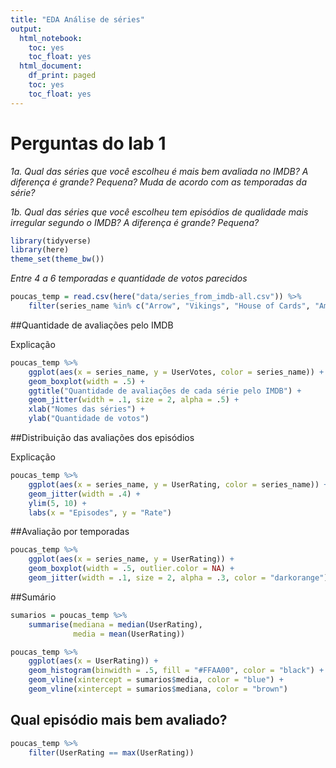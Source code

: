 ```yaml
---
title: "EDA Análise de séries"
output:
  html_notebook:
    toc: yes
    toc_float: yes
  html_document:
    df_print: paged
    toc: yes
    toc_float: yes
---
```


# Perguntas do lab 1

*1a. Qual das séries que você escolheu é mais bem avaliada no IMDB? A diferença é grande? Pequena? Muda de acordo com as temporadas da série?*

*1b. Qual das séries que você escolheu tem episódios de qualidade mais irregular segundo o IMDB? A diferença é grande? Pequena?*


```r
library(tidyverse)
library(here)
theme_set(theme_bw())
```

*Entre 4 a 6 temporadas e quantidade de votos parecidos*
```r
poucas_temp = read.csv(here("data/series_from_imdb-all.csv")) %>% 
    filter(series_name %in% c("Arrow", "Vikings", "House of Cards", "American Horror Story"))
```

##Quantidade de avaliações pelo IMDB

Explicação

```r
poucas_temp %>%
    ggplot(aes(x = series_name, y = UserVotes, color = series_name)) +
    geom_boxplot(width = .5) +
    ggtitle("Quantidade de avaliações de cada série pelo IMDB") +
    geom_jitter(width = .1, size = 2, alpha = .5) +
    xlab("Nomes das séries") +
    ylab("Quantidade de votos")

```

##Distribuição das avaliações dos episódios

Explicação

```r
poucas_temp %>%
    ggplot(aes(x = series_name, y = UserRating, color = series_name)) +
    geom_jitter(width = .4) +
    ylim(5, 10) +
    labs(x = "Episodes", y = "Rate")
```

##Avaliação por temporadas

```r
poucas_temp %>% 
    ggplot(aes(x = series_name, y = UserRating)) + 
    geom_boxplot(width = .5, outlier.color = NA) +   
    geom_jitter(width = .1, size = 2, alpha = .3, color = "darkorange")
```

##Sumário

```r
sumarios = poucas_temp %>% 
    summarise(mediana = median(UserRating), 
              media = mean(UserRating))

poucas_temp %>% 
    ggplot(aes(x = UserRating)) + 
    geom_histogram(binwidth = .5, fill = "#FFAA00", color = "black") + 
    geom_vline(xintercept = sumarios$media, color = "blue") + 
    geom_vline(xintercept = sumarios$mediana, color = "brown") 

```

## Qual episódio mais bem avaliado?

``` r

poucas_temp %>%
    filter(UserRating == max(UserRating))

```